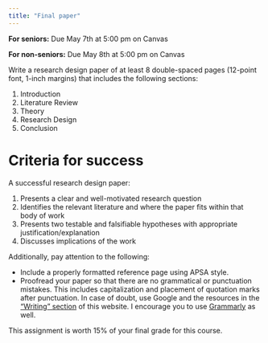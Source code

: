 ```yaml
---
title: "Final paper"
---
```


:::{.callout-important}
**For seniors:** Due May 7th at 5:00 pm on Canvas

**For non-seniors:** Due May 8th at 5:00 pm on Canvas
:::

Write a research design paper of at least 8 double-spaced pages (12-point font, 1-inch margins) that includes the following sections:

1. Introduction
2. Literature Review
3. Theory
4. Research Design
5. Conclusion

# Criteria for success

A successful research design paper:

1. Presents a clear and well-motivated research question
2. Identifies the relevant literature and where the paper fits within that body of work
3. Presents two testable and falsifiable hypotheses with appropriate justification/explanation
4. Discusses implications of the work

Additionally, pay attention to the following:

- Include a properly formatted reference page using APSA style.
- Proofread your paper so that there are no grammatical or punctuation mistakes. This includes capitalization and placement of quotation marks after punctuation. In case of doubt, use Google and the resources in the ["Writing" section](../resource/writing.html) of this website. I encourage you to use [Grammarly](https://www.grammarly.com/) as well.



:::{.callout-note}
This assignment is worth 15% of your final grade for this course.
:::